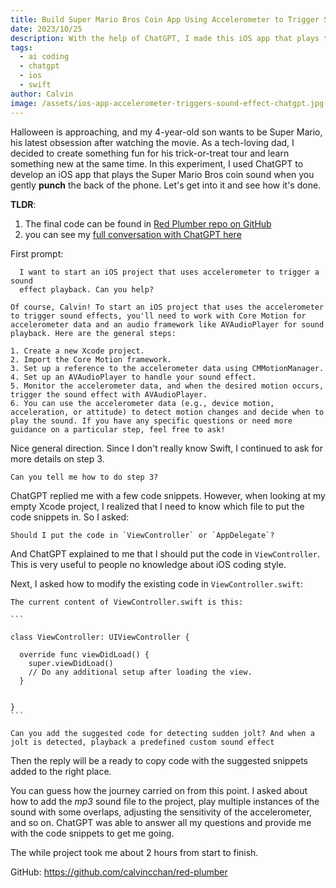 ```yaml
---
title: Build Super Mario Bros Coin App Using Accelerometer to Trigger Sound Effect
date: 2023/10/25
description: With the help of ChatGPT, I made this iOS app that plays the Super Mario Bros coin sound effect when the user *Gentally* punch the back of the phone.
tags:
  - ai coding
  - chatgpt
  - ios
  - swift
author: Calvin
image: /assets/ios-app-accelerometer-triggers-sound-effect-chatgpt.jpg
---
```



<YouTube id="HS0RGEa-e6k" />

Halloween is approaching, and my 4-year-old son wants to be Super Mario, his latest obsession after watching the movie. As a tech-loving dad, I decided to create something fun for his trick-or-treat tour and learn something new at the same time. In this experiment, I used ChatGPT to develop an iOS app that plays the Super Mario Bros coin sound when you gently **punch** the back of the phone. Let's get into it and see how it's done.

**TLDR**:

1. The final code can be found in [Red Plumber repo on GitHub](https://github.com/calvincchan/red-plumber)
2. you can see my [full conversation with ChatGPT here](https://chat.openai.com/share/45ad3816-394a-4322-b2af-50761d519df8)

First prompt:

```
  I want to start an iOS project that uses accelerometer to trigger a sound
  effect playback. Can you help?
```

```
Of course, Calvin! To start an iOS project that uses the accelerometer to trigger sound effects, you'll need to work with Core Motion for accelerometer data and an audio framework like AVAudioPlayer for sound playback. Here are the general steps:

1. Create a new Xcode project.
2. Import the Core Motion framework.
3. Set up a reference to the accelerometer data using CMMotionManager.
4. Set up an AVAudioPlayer to handle your sound effect.
5. Monitor the accelerometer data, and when the desired motion occurs, trigger the sound effect with AVAudioPlayer.
6. You can use the accelerometer data (e.g., device motion, acceleration, or attitude) to detect motion changes and decide when to play the sound. If you have any specific questions or need more guidance on a particular step, feel free to ask!
```

Nice general direction. Since I don't really know Swift, I continued to ask for more details on step 3.

```
Can you tell me how to do step 3?
```

ChatGPT replied me with a few code snippets. However, when looking at my empty Xcode project, I realized that I need to know which file to put the code snippets in. So I asked:

```
Should I put the code in `ViewController` or `AppDelegate`?
```

And ChatGPT explained to me that I should put the code in `ViewController`. This is very useful to people no knowledge about iOS coding style.

Next, I asked how to modify the existing code in `ViewController.swift`:

````
The current content of ViewController.swift is this:

```

class ViewController: UIViewController {

  override func viewDidLoad() {
    super.viewDidLoad()
    // Do any additional setup after loading the view.
  }


}
```

Can you add the suggested code for detecting sudden jolt? And when a jolt is detected, playback a predefined custom sound effect

````

Then the reply will be a ready to copy code with the suggested snippets added to the right place.

You can guess how the journey carried on from this point. I asked about how to add the _mp3_ sound file to the project, play multiple instances of the sound with some overlaps, adjusting the sensitivity of the accelerometer, and so on. ChatGPT was able to answer all my questions and provide me with the code snippets to get me going.

The while project took me about 2 hours from start to finish.

GitHub: https://github.com/calvincchan/red-plumber
